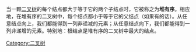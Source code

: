 {{unreferenced|time=2019-01-13T03:33:24+00:00}}
当一颗[[二叉树|二叉树]]的每个结点都大于等于它的两个子结点时，它被称之为'''堆有序'''。相应地，在堆有序的二叉树中，每个结点都小于等于它的父结点（如果有的话）。从任意结点向上，我们都能得到一列非递减的元素；从任意结点向下，我们都能得到一列非递增的元素。特别地：根结点是堆有序的二叉树中最大的结点。

[[Category:二叉树|Category:二叉树]]